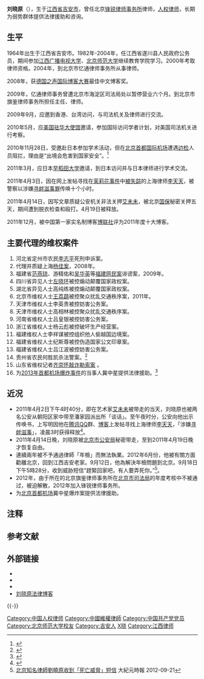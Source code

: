 {{blpsources|time=2015-07-13T14:18:08+00:00}}
{{Infobox person
| 圖像      = 第11届国际人权电影节 (8532972363).jpg
| 圖像大小   = 
| 圖像說明   = 
| 姓名       = 劉曉原
| 英文名     = Liu Xiaoyuan
| 原文名     = 
| 本名       = 
| 字 = | 號  = 
| 出生日期   = 1964年9月26日
| 出生地     = {{PRC}}[[江西省|江西省]][[吉安市|吉安市]]
| 死亡地     = 
| 死因       = 
| 墓地       = 
| 紀念建築   = 
| 居住地     = 
| 政黨       = 
| 政治運動   = 
| 國籍       = {{CHN-MLD}}
| 籍貫       = <!-- （僅限部分地區人士使用） -->
| 別名       = 
| 種族       = [[漢族|漢族]]
| 語言       = 
| 教育程度   = 
| 母校       = 
| 職業       = [[律師|律師]]
| 活躍時期   = 
| 組織       = 
| 機構       = 
| 研究領域   = 
| 知名作品   = 
| 宗教信仰   = 
| 配偶       = 
| 伴侶       = 
| 子女       = 
| 父母       = 
| 親屬       = 
| 呼號       = 
| 受影響於   = 
| 影響於     = 
| 獲獎       = 
| 網站       =  
| 簽名       = 
}}
'''刘晓原'''（{{bd|1964年|9月26日|catIdx=L}}），生于[[江西省|江西省]][[吉安市|吉安市]]，曾任北京[[锋锐律师事务所|锋锐律师事务所]]律师，[[人权律师|人权律师]]，长期为弱势群体提供法律援助和咨询。

== 生平 ==
1964年出生于江西省吉安市。1982年-2004年，任江西省遂川县人民政府公务员，期间参加[[江西广播电视大学|江西广播电视大学]]、[[北京师范大学|北京师范大学]]继续教育学院学习。2000年考取律师资格。2004年，到北京市忆通律师事务所从事律师。

2008年，获[[德国之声国际博客大赛|德国之声国际博客大赛]]最佳中文博客奖。

2009年，亿通律师事务曾遭北京市海淀区司法局处以暂停营业六个月。到北京市旗鉴律师事务所担任主任、律师。

2009年9月，应邀到香港、台湾访问，与司法机关及律师进行交流。

2010年5月，应[[美国驻华大使馆|美国驻华大使馆]]邀请，参加国际访问学者计划，对美国司法机关进行考察。

2010年11月28日，受邀赴日本参加学术活动，但在[[北京首都国际机场|北京首都国际机场]]遭遇[[边检|边检]]人员阻拦，理由是“出境会危害到国家安全”。<ref>{{cite web |url=http://www.rfa.org/mandarin/yataibaodao/wei-11282010162226.html |title=维权律师刘晓原被禁止出境 |publisher=RFA |date=2010-11-28 |accessdate=2011-04-06 |archive-date=2015-09-24 |archive-url=https://web.archive.org/web/20150924140724/http://www.rfa.org/mandarin/yataibaodao/wei-11282010162226.html |dead-url=no }}</ref>

2011年3月，应日本[[早稻田大学|早稻田大学]]邀请，到日本访问并与日本律师进行学术交流。

2011年4月3日，因在网上发帖寻找在[[茉莉花事件|茉莉花事件]]中[[被失踪|被失踪]]的上海律师[[李天天|李天天]]，被警察以涉嫌[[寻衅滋事罪|寻衅滋事罪]]传唤十个小时。

2011年4月14日，因写文章质疑公安机关非法关押[[艾未未|艾未未]]，被北京[[国保|国保]]秘密关押五天，期间遭到脱衣检查和殴打。4月19日被释放。

2011年12月，被中国第一家实名制博客[[博联社|博联社]]评为2011年度十大博客。

== 主要代理的维权案件==
# 河北省定州市农民[[李志平|李志平]]死刑申诉案。
# 代理并质疑上海[[杨佳袭警案|杨佳案]]，2008年。
# 福建省[[范燕琼|范燕琼]]、游精佑和[[吴华英|吴华英]]等[[福建网民案|福建网民案]]诽谤案，2009年。
# 四川省异见人士[[左晓环|左晓环]]被控煽动颠覆国家政权案。
# 湖北省异见人士高纯练被控煽动颠覆国家政权案。
# 北京市维权人士[[王荔蕻|王荔蕻]]被控聚众扰乱交通秩序案，2011年。
# 天津市维权人士李英贵被控妨害公务案。
# 天津市维权人士高相林被控聚众扰乱交通秩序案。
# 河南省维权人士吕皇银被控妨害公务案。
# 浙江省维权人士杨云彪被控破坏生产经营案。
# 福建维权人士李祥谋被控组织他人偷越国边境案。
# 福建省维权人士纪斯尊被控伪造国家公文印章案。
# 福建省维权人士吕江波被控妨害公务案。
# 贵州省农民何胜凯杀法警案。<ref>{{cite news |author=王卿 |title=贵州遵义法院弑警案二审宣判 被告何胜凯获死刑 |url=http://news.enorth.com.cn/system/2011/02/17/005809735.shtml |accessdate=2013-09-16 |newspaper=中国青年报 |date=2011-02-17 |archive-date=2016-03-04 |archive-url=https://web.archive.org/web/20160304124746/http://news.enorth.com.cn/system/2011/02/17/005809735.shtml |dead-url=no }}</ref>
# 山东省维权记者[http://blog.sina.com.cn/s/blog_49daf0ea010180qc.html 齐崇怀敲诈勒索案] {{Wayback|url=http://blog.sina.com.cn/s/blog_49daf0ea010180qc.html |date=20160304110351 }}。
# 为[[2013年首都机场爆炸事件|2013年首都机场爆炸事件]]的当事人冀中星提供法律援助。<ref>{{cite news|author=财新 新京|title=律师会见冀中星要求东莞公开核查信息|url=http://www.sznews.com/rollnews/jb/2013-08/02/content_2242533874.html|accessdate=2013-09-16|newspaper=晶报|date=2013-08-02|deadurl=yes|archiveurl=https://web.archive.org/web/20150602065321/http://www.sznews.com/rollnews/jb/2013-08/02/content_2242533874.html|archivedate=2015-06-02}}</ref>

== 近况 == 
* 2011年4月2日下午4时40分，即在艺术家[[艾未未|艾未未]]被带走的当天，刘晓原也被两名公安从朝阳区家中带至潘家园派出所「谈话」。至午夜时分，公安向他出示传唤书，上写明因他在[[腾讯QQ|腾讯QQ]]群、[[博客|博客]]上发帖寻找上海律师[[李天天|李天天]]{{efn|2011年2月“[[中国茉莉花革命|茉莉花事件]]”发生后不久，李天天被上海公安「请喝茶」；2月19日，李更从家中被带走，至今下落不明。她的朋友称，可能与茉莉花事件有关。[[香港|香港]]媒体报道，刘晓原说，「仅是朋友失踪了，网上发帖找人」，并没有任何煽动词语，他对当局此举感到「很荒唐」。}}，「涉嫌[[寻衅滋事|寻衅滋事]]」，凌晨3时获得释放<ref>{{cite web |url=http://dailynews.sina.com/gb/chn/chnoverseamedia/mingpao/20110404/14312348284.html |title=好友刘晓原「被谈话」10小时 |work=明报 |publisher=新浪北美 |date=2011-04-04 |accessdate=2011-04-06 |archive-date=2016-03-04 |archive-url=https://web.archive.org/web/20160304102628/http://dailynews.sina.com/gb/chn/chnoverseamedia/mingpao/20110404/14312348284.html |dead-url=no }}</ref>。
* 2011年4月14日晚，刘晓原被[[北京市公安局|北京市公安局]]秘密带走，至到2011年4月19日晚才恢复自由。
* 連續兩年被不予通過律師「年檢」而無法執業。2012年6月份，他被有關方面勸離北京，回到江西吉安老家。9月12日，他為解決年檢問題到北京。9月18日下午5時28分，收到威胁短信“趕緊回家吧，有人要弄死你。”<ref>[http://www.epochtimes.com/b5/12/9/21/n3688365.htm 北京知名律師劉曉原收到「死亡威脅」短信] {{Wayback|url=http://www.epochtimes.com/b5/12/9/21/n3688365.htm |date=20200422234003 }}  大紀元時報 2012-09-21</ref>。
* 2012年，由于所在的北京旗鉴律师事务所在[[北京市司法局|北京市司法局]]的年度考核中不被通过，被迫解散，2012年加入锋锐律师事务所。
* 为[[北京首都机场|北京首都机场]]冀中星爆炸案提供法律援助。

== 注释 ==
{{notelist|iger=}}

== 参考文献 ==
{{Reflist|2}}

== 外部链接 ==
* {{Twitter|liu_xiaoyuan}}
* {{Sinaweibo|liuxiaoyuan2010}}
* {{Sinablog|liuxiaoyuan}}
* [https://web.archive.org/web/20110715182848/http://liu6465.fyfz.cn/ 刘晓原法律博客]

{{-}}
{{中國維權律師}}
{{DEFAULTSORT:L}}
[[Category:中国人权律师|Category:中国人权律师]]
[[Category:中國維權律師|Category:中國維權律師]]
[[Category:中国共产党党员|Category:中国共产党党员]]
[[Category:北京师范大学校友|Category:北京师范大学校友]]
[[Category:吉安人|Category:吉安人]]
[[Category:刘姓|X晓]]
[[Category:江西律师|Category:江西律师]]
